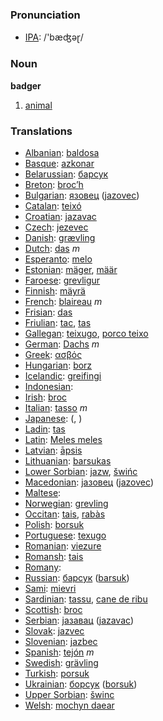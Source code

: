 === Pronunciation ===
*[[w:IPA|IPA]]: /'bæʤəɽ/

=== Noun ===

'''badger'''

# [[animal]]

=== Translations ===

*[[Albanian]]: [[baldosa]]
*[[Basque]]: [[azkonar]]
*[[Belarussian]]: [[барсук]]
*[[Breton]]: [[broc’h]]
*[[Bulgarian]]: [[язовец]] ([[jazovec]])
*[[Catalan]]: [[teixó]]
*[[Croatian]]: [[jazavac]]
*[[Czech]]: [[jezevec]]
*[[Danish]]: [[grævling]]
*[[Dutch]]: [[das]] ''m''
*[[Esperanto]]: [[melo]]
*[[Estonian]]: [[mäger]], [[määr]]
*[[Faroese]]: [[grevligur]]
*[[Finnish]]: [[mäyrä]]
*[[French]]: [[blaireau]] ''m''
*[[Frisian]]: [[das]]
*[[Friulian]]: [[tac]], [[tas]]
*[[Gallegan]]: [[teixugo]], [[porco teixo]]
*[[German]]: [[Dachs]] ''m''
*[[Greek]]: [[ασβός]] '' ''
*[[Hungarian]]: [[borz]]
*[[Icelandic]]: [[greifingi]]
*[[Indonesian]]: [[]]
*[[Irish]]: [[broc]]
*[[Italian]]: [[tasso]] ''m''
*[[Japanese]]: [[]] ([[]], )
*[[Ladin]]: [[tas]]
*[[Latin]]: [[Meles meles]] '' ''
*[[Latvian]]: [[āpsis]]
*[[Lithuanian]]: [[barsukas]]
*[[Lower Sorbian]]: [[jazw]], [[šwińc]]
*[[Macedonian]]: [[jазовец]] ([[jazovec]])
*[[Maltese]]: [[]]
*[[Norwegian]]: [[grevling]]
*[[Occitan]]: [[tais]], [[rabàs]]
*[[Polish]]: [[borsuk]] '' ''
*[[Portuguese]]: [[texugo]]
*[[Romanian]]: [[viezure]]
*[[Romansh]]: [[tais]]
*[[Romany]]: [[]]
*[[Russian]]: [[барсук]] ([[barsuk]]) '' ''
*[[Sami]]: [[mievri]]
*[[Sardinian]]: [[tassu]], [[cane de ribu]]
*[[Scottish]]: [[broc]]
*[[Serbian]]: [[jазавац]] ([[jazavac]])
*[[Slovak]]: [[jazvec]]
*[[Slovenian]]: [[jazbec]]
*[[Spanish]]: [[tejón]] ''m''
*[[Swedish]]: [[grävling]]
*[[Turkish]]: [[porsuk]]
*[[Ukrainian]]: [[борсук]] ([[borsuk]])
*[[Upper Sorbian]]: [[šwinc]]
*[[Welsh]]: [[mochyn daear]]